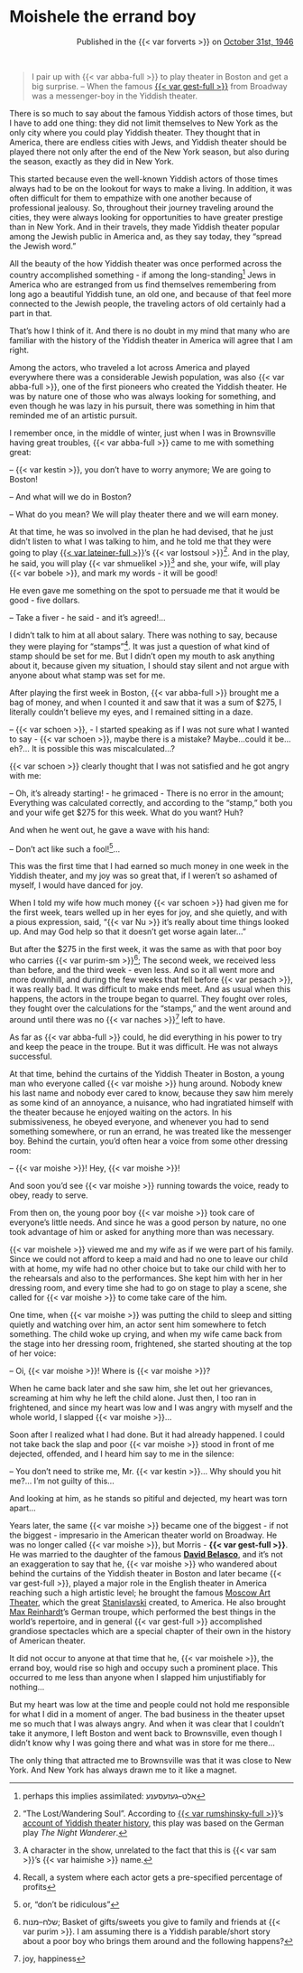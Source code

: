# Moishele the errand boy

::: {style="text-align: right;"}
Published in the {{< var forverts >}} on [October 31st, 1946](https://www.nli.org.il/en/newspapers/frw/1946/10/31/01/)
:::


<br>

> I pair up with {{< var abba-full >}} to play theater in Boston and get a big surprise. -- When the famous [{{< var gest-full >}}](https://en.wikipedia.org/wiki/Morris_Gest) from Broadway was a messenger-boy in the Yiddish theater.

There is so much to say about the famous Yiddish actors of those times, but I have to add one thing: they did not limit themselves to New York as the only city where you could play Yiddish theater. They thought that in America, there are endless cities with Jews, and Yiddish theater should be played there not only after the end of the New York season, but also during the season, exactly as they did in New York.

This started because even the well-known Yiddish actors of those times always had to be on the lookout for ways to make a living. In addition, it was often difficult for them to empathize with one another because of professional jealousy. So, throughout their journey traveling around the cities, they were always looking for opportunities to have greater prestige than in New York. And in their travels, they made Yiddish theater popular among the Jewish public in America and, as they say today, they "spread the Jewish word."

All the beauty of the how Yiddish theater was once performed across the country accomplished something - if among the long-standing^[perhaps this implies assimilated: אלט–געזעסענע] Jews in America who are estranged from us find themselves remembering from long ago a beautiful Yiddish tune, an old one, and because of that feel more connected to the Jewish people, the traveling actors of old certainly had a part in that.

That's how I think of it. And there is no doubt in my mind that many who are familiar with the history of the Yiddish theater in America will agree that I am right.

Among the actors, who traveled a lot across America and played everywhere there was a considerable Jewish population, was also {{< var abba-full >}}, one of the first pioneers who created the Yiddish theater. He was by nature one of those who was always looking for something, and even though he was lazy in his pursuit, there was something in him that reminded me of an artistic pursuit.

I remember once, in the middle of winter, just when I was in Brownsville having great troubles, {{< var abba-full >}} came to me with something great:

-- {{< var kestin >}}, you don't have to worry anymore; We are going to Boston!

-- And what will we do in Boston?

-- What do you mean? We will play theater there and we will earn money.

At that time, he was so involved in the plan he had devised, that he just didn't listen to what I was talking to him, and he told me that they were going to play [{{< var lateiner-full >}}](https://en.wikipedia.org/wiki/Joseph_Lateiner)'s {{< var lostsoul >}}^["The Lost/Wandering Soul". According to [{{< var rumshinsky-full >}}](https://en.wikipedia.org/wiki/Joseph_Rumshinsky)'s [account of Yiddish theater history](https://www.moyt.org/exhibitions/rumshinsky/series/1952.12.08.htm), this play was based on the German play _The Night Wanderer_.]. And in the play, he said, you will play {{< var shmuelikel >}}^[A character in the show, unrelated to the fact that this is {{< var sam >}}'s {{< var haimishe >}} name.] and she, your wife, will play {{< var bobele >}}, and mark my words - it will be good!

He even gave me something on the spot to persuade me that it would be good - five dollars.

-- Take a fiver - he said - and it's agreed!...

I didn't talk to him at all about salary. There was nothing to say, because they were playing for "stamps"^[Recall, a system where each actor gets a pre-specified percentage of profits]. It was just a question of what kind of stamp should be set for me. But I didn't open my mouth to ask anything about it, because given my situation, I should stay silent and not argue with anyone about what stamp was set for me.

After playing the first week in Boston, {{< var abba-full >}} brought me a bag of money, and when I counted it and saw that it was a sum of $275, I literally couldn't believe my eyes, and I remained sitting in a daze.

-- {{< var schoen >}}, - I started speaking as if I was not sure what I wanted to say - {{< var schoen >}}, maybe there is a mistake? Maybe...could it be... eh?... It is possible this was miscalculated...?

{{< var schoen >}} clearly thought that I was not satisfied and he got angry with me:

-- Oh, it's already starting! - he grimaced - There is no error in the amount; Everything was calculated correctly, and according to the "stamp," both you and your wife get $275 for this week. What do you want? Huh?

And when he went out, he gave a wave with his hand:

-- Don't act like such a fool!^[or, "don't be ridiculous"]...

This was the first time that I had earned so much money in one week in the Yiddish theater, and my joy was so great that, if I weren't so ashamed of myself, I would have danced for joy.

When I told my wife how much money {{< var schoen >}} had given me for the first week, tears welled up in her eyes for joy, and she quietly, and with a pious expression, said, "{{< var Nu >}} it's really about time things looked up. And may God help so that it doesn't get worse again later..."

But after the $275 in the first week, it was the same as with that poor boy who carries {{< var purim-sm >}}^[שלח–מנות; Basket of gifts/sweets you give to family and friends at {{< var purim >}}. I am assuming there is a Yiddish parable/short story about a poor boy who brings them around and the following happens?]; The second week, we received less than before, and the third week - even less. And so it all went more and more downhill, and during the few weeks that fell before {{< var pesach >}}, it was really bad. It was difficult to make ends meet. And as usual when this happens, the actors in the troupe began to quarrel. They fought over roles, they fought over the calculations for the "stamps," and the went around and around until there was no {{< var naches >}}^[joy, happiness] left to have.

As far as {{< var abba-full >}} could, he did everything in his power to try and keep the peace in the troupe. But it was difficult. He was not always successful.

At that time, behind the curtains of the Yiddish Theater in Boston, a young man who everyone called {{< var moishe >}} hung around. Nobody knew his last name and nobody ever cared to know, because they saw him merely as some kind of an annoyance, a nuisance, who had ingratiated himself with the theater because he enjoyed waiting on the actors. In his submissiveness, he obeyed everyone, and whenever you had to send something somewhere, or run an errand, he was treated like the messenger boy. Behind the curtain, you'd often hear a voice from some other dressing room:

-- {{< var moishe >}}! Hey, {{< var moishe >}}!

And soon you'd see {{< var moishe >}} running towards the voice, ready to obey, ready to serve.

From then on, the young poor boy {{< var moishe >}} took care of everyone's little needs. And since he was a good person by nature, no one took advantage of him or asked for anything more than was necessary.

{{< var moishele >}} viewed me and my wife as if we were part of his family. Since we could not afford to keep a maid and had no one to leave our child with at home, my wife had no other choice but to take our child with her to the rehearsals and also to the performances. She kept him with her in her dressing room, and every time she had to go on stage to play a scene, she called for {{< var moishe >}} to come take care of the him.

One time, when {{< var moishe >}} was putting the child to sleep and sitting quietly and watching over him, an actor sent him somewhere to fetch something. The child woke up crying, and when my wife came back from the stage into her dressing room, frightened, she started shouting at the top of her voice:

-- Oi, {{< var moishe >}}! Where is {{< var moishe >}}?


When he came back later and she saw him, she let out her grievances, screaming at him why he left the child alone. Just then, I too ran in frightened, and since my heart was low and I was angry with myself and the whole world, I slapped {{< var moishe >}}...

Soon after I realized what I had done. But it had already happened. I could not take back the slap and poor {{< var moishe >}} stood in front of me dejected, offended, and I heard him say to me in the silence:

-- You don't need to strike me, Mr. {{< var kestin >}}... Why should you hit me?... I'm not guilty of this...

And looking at him, as he stands so pitiful and dejected, my heart was torn apart...

Years later, the same {{< var moishe >}} became one of the biggest - if not the biggest - impresario in the American theater world on Broadway. He was no longer called {{< var moishe >}}, but Morris - **{{< var gest-full >}}**. He was married to the daughter of the famous [**David Belasco**](https://en.wikipedia.org/wiki/David_Belasco), and it's not an exaggeration to say that he, {{< var moishe >}} who wandered about behind the curtains of the Yiddish theater in Boston and later became {{< var gest-full >}}, played a major role in the English theater in America reaching such a high artistic level; he brought the famous [Moscow Art Theater](https://en.wikipedia.org/wiki/Moscow_Art_Theatre), which the great [Stanislavski](https://en.wikipedia.org/wiki/Konstantin_Stanislavski) created, to America. He also brought [Max Reinhardt](https://en.wikipedia.org/wiki/Max_Reinhardt)'s German troupe, which performed the best things in the world's repertoire, and in general {{< var gest-full >}} accomplished grandiose spectacles which are a special chapter of their own in the history of American theater.

It did not occur to anyone at that time that he, {{< var moishele >}}, the errand boy, would rise so high and occupy such a prominent place. This occurred to me less than anyone when I slapped him unjustifiably for nothing...

But my heart was low at the time and people could not hold me responsible for what I did in a moment of anger. The bad business in the theater upset me so much that I was always angry. And when it was clear that I couldn't take it anymore, I left Boston and went back to Brownsville, even though I didn't know why I was going there and what was in store for me there...

The only thing that attracted me to Brownsville was that it was close to New York. And New York has always drawn me to it like a magnet.
